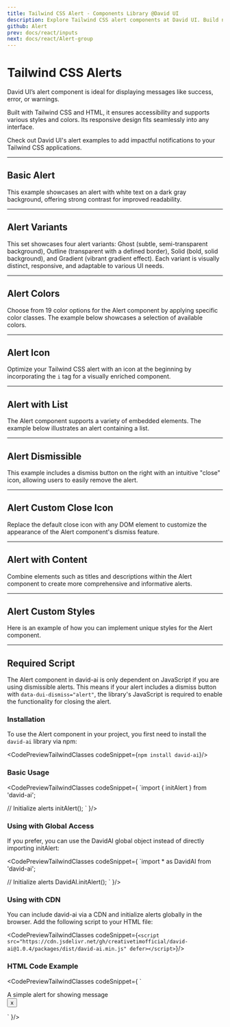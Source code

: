 ```yaml
---
title: Tailwind CSS Alert - Components Library @David UI
description: Explore Tailwind CSS alert components at David UI. Build notifications for success, error, or warnings with accessible, responsive, and stylish designs.
github: Alert
prev: docs/react/inputs
next: docs/react/Alert-group
---
```


<ScriptLoader />

<InfoBadge />

# Tailwind CSS Alerts

David UI’s alert component is ideal for displaying messages like success, error, or warnings. 

Built with Tailwind CSS and HTML, it ensures accessibility and supports various styles and colors. Its responsive design fits seamlessly into any interface. 

Check out David UI's alert examples to add impactful notifications to your Tailwind CSS applications.


---

## Basic Alert

This example showcases an alert with white text on a dark gray background, offering strong contrast for improved readability.

<PreviewWithCode relativePath="alert/alert-demo.tsx" language="html" />

---

## Alert Variants

This set showcases four alert variants: Ghost (subtle, semi-transparent background), Outline (transparent with a defined border), Solid (bold, solid background), and Gradient (vibrant gradient effect). Each variant is visually distinct, responsive, and adaptable to various UI needs.

<PreviewWithCode relativePath="alert/alert-variants.tsx" language="html" />

---

## Alert Colors

Choose from 19 color options for the Alert component by applying specific color classes. The example below showcases a selection of available colors.

<PreviewWithCode relativePath="alert/alert-colors.tsx" language="html" />

---

## Alert Icon

Optimize your Tailwind CSS alert with an icon at the beginning by incorporating the `i` tag for a visually enriched component.

<PreviewWithCode relativePath="alert/alert-icon.tsx" language="html" />

---

## Alert with List

The Alert component supports a variety of embedded elements. The example below illustrates an alert containing a list.

<PreviewWithCode relativePath="alert/alert-with-list.tsx" language="html" />

---

## Alert Dismissible
This example includes a dismiss button on the right with an intuitive "close" icon, allowing users to easily remove the alert.

<PreviewWithCode relativePath="alert/alert-dismissible.tsx" language="html" />

---

## Alert Custom Close Icon

Replace the default close icon with any DOM element to customize the appearance of the Alert component's dismiss feature.

<PreviewWithCode relativePath="alert/alert-custom-close-icon.tsx" language="html" />

---

## Alert with Content

Combine elements such as titles and descriptions within the Alert component to create more comprehensive and informative alerts.

<PreviewWithCode relativePath="alert/alert-with-content.tsx" language="html" />


---

## Alert Custom Styles

Here is an example of how you can implement unique styles for the Alert component.

<PreviewWithCode relativePath="alert/alert-custom-styles.tsx" language="html" />

---

## Required Script

The Alert component in david-ai is only dependent on JavaScript if you are using dismissible alerts. This means if your alert includes a dismiss button with `data-dui-dismiss="alert"`, the library's JavaScript is required to enable the functionality for closing the alert. 

### Installation

To use the Alert component in your project, you first need to install the `david-ai` library via npm:

<CodePreviewTailwindClasses codeSnippet={`npm install david-ai`}/>


### Basic Usage

<CodePreviewTailwindClasses codeSnippet={
`import { initAlert } from 'david-ai';

// Initialize alerts
initAlert();
`
}/>

### Using with Global Access
If you prefer, you can use the DavidAI global object instead of directly importing initAlert:

<CodePreviewTailwindClasses codeSnippet={
`import * as DavidAI from 'david-ai';

// Initialize alerts 
DavidAI.initAlert();
`
}/>

### Using with CDN
You can include david-ai via a CDN and initialize alerts globally in the browser. Add the following script to your HTML file:

<CodePreviewTailwindClasses codeSnippet={`<script src="https://cdn.jsdelivr.net/gh/creativetimofficial/david-ai@1.0.4/packages/dist/david-ai.min.js" defer></script>`}/>

### HTML Code Example

<CodePreviewTailwindClasses codeSnippet={
`<div role="alert" class="relative flex items-start w-full border rounded-md p-2 bg-stone-800 border-stone-800 text-stone-50">
    <div class="w-full text-sm font-sans leading-none m-1.5">A simple alert for showing message</div>
    <button data-dui-dismiss="alert" class="outline-none">x</button>
</div>
`
}/>


